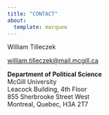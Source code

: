 ```yaml
---
title: "CONTACT"
about: 
  template: marquee
---
```


William Tilleczek

[william.tilleczek\@mail.mcgill.ca](mailto:william.tilleczek@mail.mcgill.ca)

**Department of Political Science**\
McGill University\
Leacock Building, 4th Floor\
855 Sherbrooke Street West\
Montreal, Quebec, H3A 2T7
